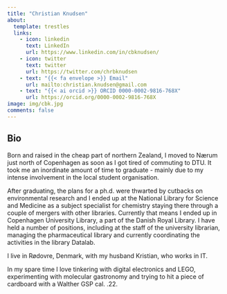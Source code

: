 ```yaml
---
title: "Christian Knudsen"
about:
  template: trestles
  links: 
    - icon: linkedin
      text: LinkedIn
      url: https://www.linkedin.com/in/cbknudsen/
    - icon: twitter
      text: twitter
      url: https://twitter.com/chrbknudsen
    - text: "{{< fa envelope >}} Email"
      url: mailto:christian.knudsen@gmail.com
    - text: "{{< ai orcid >}} ORCID 0000-0002-9816-768X"
      url: https://orcid.org/0000-0002-9816-768X
image: img/cbk.jpg
comments: false
---
```


## Bio

Born and raised in the cheap part of northern Zealand, I moved to Nærum just 
north of Copenhagen as soon as I got tired of commuting to DTU. It took me an 
inordinate amount of time to graduate - mainly due to my intense involvement in 
the local student organisation. 

After graduating, the plans for a ph.d. were thwarted by cutbacks on 
environmental research and I ended up at the National Library for Science and 
Medicine as a subject specialist for chemistry staying there through a 
couple of mergers with 
other libraries. Currently that means I ended up in Copenhagen University Library, a 
part of the Danish Royal Library. I have held a number of positions, including at the staff of the 
university librarian, managing the pharmaceutical library and currently 
coordinating the activities in the library Datalab.

I live in Rødovre, Denmark, with my husband Kristian, who works in IT. 

In my spare time I love tinkering with digital electronics and LEGO, experimenting
with molecular gastronomy and trying to hit a piece of cardboard with a 
Walther GSP cal. .22. 
